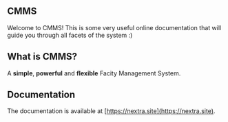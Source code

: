 
## CMMS
 
Welcome to CMMS! This is some very useful online documentation that will guide you through all facets of the system :)

## What is CMMS?

A **simple**, **powerful** and **flexible** Facity Management System.

## Documentation

The documentation is available at [https://nextra.site](https://nextra.site).
